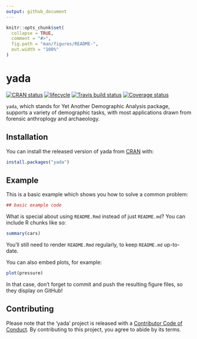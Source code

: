 ```yaml
---
output: github_document
---
```


<!-- README.md is generated from README.Rmd. Please edit that file -->

```r
knitr::opts_chunk$set(
  collapse = TRUE,
  comment = "#>",
  fig.path = "man/figures/README-",
  out.width = "100%"
)
```
# yada
[![CRAN status](https://www.r-pkg.org/badges/version/yada)](https://cran.r-project.org/package=yada)
[![lifecycle](https://img.shields.io/badge/lifecycle-experimental-orange.svg)](https://www.tidyverse.org/lifecycle/#experimental)
[![Travis build status](https://travis-ci.org/eehh-stanford/yada.svg?branch=identif)](https://travis-ci.org/eehh-stanford/yada)
[![Coverage status](https://codecov.io/gh/eehh-stanford/yada/branch/identif/graph/badge.svg)](https://codecov.io/github/eehh-stanford/yada?branch=identif)

`yada`, which stands for Yet Another Demographic Analysis package, supports a variety of demographic tasks, with most applications drawn from forensic anthroplogy and archaeology.

## Installation

You can install the released version of yada from [CRAN](https://CRAN.R-project.org) with:

``` r
install.packages("yada")
```

## Example

This is a basic example which shows you how to solve a common problem:

```r
## basic example code
```

What is special about using `README.Rmd` instead of just `README.md`? You can include R chunks like so:

```r
summary(cars)
```

You'll still need to render `README.Rmd` regularly, to keep `README.md` up-to-date.

You can also embed plots, for example:

```r
plot(pressure)
```

In that case, don't forget to commit and push the resulting figure files, so they display on GitHub!

## Contributing
Please note that the 'yada' project is released with a [Contributor Code of Conduct](.github/CODE_OF_CONDUCT.md). By contributing to this project, you agree to abide by its terms.
